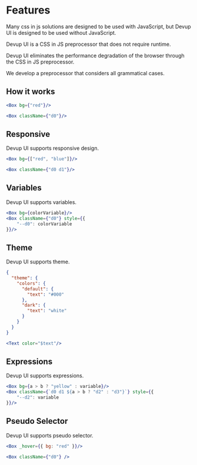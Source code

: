 # Features

Many css in js solutions are designed to be used with JavaScript, but Devup UI is designed to be used without JavaScript.

Devup UI is a CSS in JS preprocessor that does not require runtime.

Devup UI eliminates the performance degradation of the browser through the CSS in JS preprocessor.

We develop a preprocessor that considers all grammatical cases.


## How it works

```jsx
<Box bg={"red"}/>

<Box className={"d0"}/>
```

## Responsive

Devup UI supports responsive design.

```jsx
<Box bg={["red", "blue"]}/>

<Box className={"d0 d1"}/>
```

## Variables

Devup UI supports variables.

```jsx
<Box bg={colorVariable}/>
<Box className={"d0"} style={{
    "--d0": colorVariable
}}/>
```

## Theme

Devup UI supports theme.

```json
{
  "theme": {
    "colors": {
      "default": {
        "text": "#000"
      },
      "dark": {
        "text": "white"
      }
    }
  }
}
```

```jsx
<Text color="$text"/>
```

## Expressions

Devup UI supports expressions.

```jsx
<Box bg={a > b ? "yellow" : variable}/>
<Box className={`d0 d1 ${a > b ? "d2" : "d3"}`} style={{
    "--d2": variable
}}/>
```

## Pseudo Selector

Devup UI supports pseudo selector.

```jsx
<Box _hover={{ bg: "red" }}/>

<Box className={"d0"} />
```

